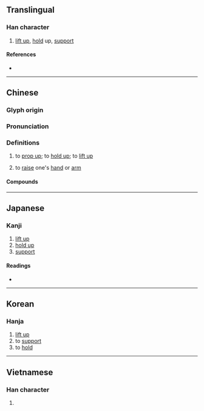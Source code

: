 {{character info}}
==Translingual==

===Han character===
{{Han char|rn=64|rad=手|as=13|sn=17|four=48502|canj=TKQ|ids=⿱敬手}}

# [[lift up]], [[hold]] up, [[support]]

====References====
* {{Han ref|kx=0458.170|dkj=12808|dj=0807.060|hdz=31952.030|uh=64CE|ud=25806|bh=C0BA|bd=49338}}

----

==Chinese==
{{zh-forms|alt=擏,㢣,檠}}

===Glyph origin===
{{Han etym}}

===Pronunciation===
{{zh-pron
|m=qíng
|c=king4
|h=pfs=khià/s:khiàng
|mn=khêng/twv:kìn
|mn-t=kêng5/kia5
|mn-t_note=kêng5 - literary; kia5 - vernacular
|mc=y
|oc=y
|cat=v
}}

===Definitions===
{{zh-hanzi}}

# to [[prop up]]; to [[hold up]]; to [[lift up]]
# {{lb|zh|Hakka}} to [[raise]] one's [[hand]] or [[arm]]

====Compounds====
{{zh-der|一柱擎天|噴射引擎|奇擎|引擎|搜尋引擎|擎受|擎天|擎天之柱|擎天手|擎天架海|擎天柱|擎天玉柱|擎天駕海|擎手|擎拳合掌|擎架|擎蒼牽黃|架海擎天|汽油引擎|眾擎易舉|隻手擎天}}

----

==Japanese==

===Kanji===
{{ja-kanji|grade=|rs=手13}}

# [[lift up]]
# [[hold up]]
# [[support]]

====Readings====
* {{ja-readings|on=[[けい]] (kei), [[ぎょう]] (gyō)|kun=[[ささげる]] (sasageru)}}

----

==Korean==

===Hanja===
{{ko-hanja|hangeul=경|eumhun=|rv=gyeong|mr=kyŏng|y=kyeng}}

# [[lift up]]
# to [[support]]
# to [[hold]]

----

==Vietnamese==

===Han character===
{{vi-readings|rs=手13|reading=kình}}

# {{rfdef|vi|sort=手13}}
